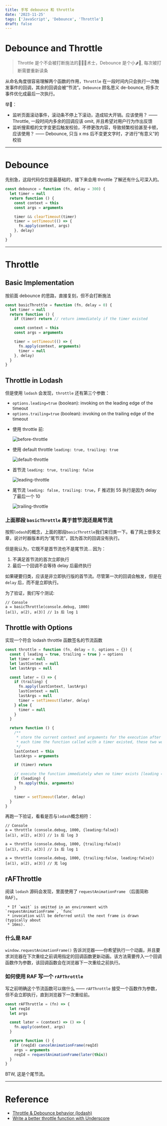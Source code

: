 ```yaml
---
title: 手写 debounce 和 throttle
date: '2023-11-25'
tags: ['JavaScript', 'Debounce', 'Throttle']
draft: false
---
```


# Debounce and Throttle

> Throttle 是个不会被打断施法的🧙🏼‍♂️术士，Debounce 是个小🌶️🐔, 每次被打断需要重新读条

从命名角度很容易理解两个函数的作用，`Throttle` 在一段时间内只会执行一次触发事件的回调，其余的回调会被“节流”。`Debounce` 顾名思义 de-bounce, 将多次事件优化成最后一次执行。

举🌰：

- 监听页面滚动事件，滚动条不停上下滚动，造成较大开销。应该使用？ —— Throttle, 一段时间内多余的回调应该 omit, 并且希望对用户行为作出反馈
- 监听搜索框的文字变更后触发校验，不停更改内容，导致频繁校验甚至卡顿，应该使用？ —— Debounce, 只当 x ms 后不变更文字时，才进行“有意义”的校验

---

# Debounce

先别急，这段代码仅仅是最基础的，接下来会用 throttle 了解还有什么可深入的。

```js
const debounce = function (fn, delay = 300) {
  let timer = null
  return function () {
    const context = this
    const args = arguments

    timer && clearTimeout(timer)
    timer = setTimeout(() => {
      fn.apply(context, args)
    }, delay)
  }
}
```

---

# Throttle

## Basic Implementation

按前面 debounce 的思路，直接复刻，但不会打断施法

```js
const basicThrottle = function (fn, delay = 0) {
  let timer = null
  return function () {
    if (timer) return // return immediately if the timer existed

    const context = this
    const args = arguments

    timer = setTimeout(() => {
      fn.apply(context, arguments)
      timer = null
    }, delay)
  }
}
```

## Throttle in Lodash

但是使用 `lodash` 会发现，`throttle` 还有第三个参数：

- `options.leading=true` (boolean): invoking on the leading edge of the timeout
- `options.trailing=true` (boolean): invoking on the trailing edge of the timeout

* 使用 throttle 前:

  <img src="/static/images/before-throttle.webp" alt="before-throttle" />

* 使用 default throttle `leading: true, trailing: true`

  <img src="/static/images/default-throttle.webp" alt="default-throttle" />

* 首节流 `leading: true, trailing: false`

  <img src="/static/images/leading-throttle.webp" alt="leading-throttle" />

* 尾节流 `leading: false, trailing: true`，F 推迟到 55 执行是因为 delay 了最后一个 10

  <img src="/static/images/trailing-throttle.webp" alt="trailing-throttle" />

### 上面那段 `basicThrottle` 属于首节流还是尾节流

按照`lodash`的概念，上面的那段`basicThrottle`我们来归类一下。看了网上很多文章，说计时器版本的为“尾节流”，因为首次的回调没有执行。

但是我认为，它既不是首节流也不是尾节流... 因为：

1. 不满足首节流的首次立即执行
2. 最后一个回调不会等待 delay 后最终执行

如果硬要归类，应该是非立即执行版的首节流。尽管第一次的回调会触发，但是在 `delay` 后，而不是立即执行。

为了验证，我们写个测试:

```
// Console
a = basicThrottle(console.debug, 1000)
[a(1), a(2), a(3)] // 1s 后 log 1
```

## Throttle with Options

实现一个符合 lodash throttle 函数签名的节流函数

```js
const throttle = function (fn, delay = 0, options = {}) {
  const { leading = true, trailing = true } = options
  let timer = null
  let lastContext = null
  let lastArgs = null

  const later = () => {
    if (trailing) {
      fn.apply(lastContext, lastArgs)
      lastContext = null
      lastArgs = null
      timer = setTimeout(later, delay)
    } else {
      timer = null
    }
  }

  return function () {
    /**
     * store the current context and arguments for the execution after the delay
     * each time the function called with a timer existed, these two would be updated
     */
    lastContext = this
    lastArgs = arguments

    if (timer) return

    // execute the function immediately when no timer exists [leading = true]
    if (leading) {
      fn.apply(this, arguments)
    }

    timer = setTimeout(later, delay)
  }
}
```

再跑一下验证，看看是否与`lodash`概念相符：

```
// Console
a = throttle (console.debug, 1000, {leading:false})
[a(1), a(2), a(3)] // 1s 后 log 3

a = throttle (console.debug, 1000, {trailing:false})
[a(1), a(2), a(3)] // 1s 后 log 1

a = throttle (console.debug, 1000, {trailing:false, leading:false})
[a(1), a(2), a(3)] // 无 log
```

## rAFThrottle

阅读 `lodash` 源码会发现，里面使用了 `requestAnimationFrame` （后面简称 RAF）。

```
 * If `wait` is omitted in an environment with `requestAnimationFrame`, `func`
 * invocation will be deferred until the next frame is drawn (typically about
 * 16ms).
```

### 什么是 RAF

`window.requestAnimationFrame()` 告诉浏览器——你希望执行一个动画，并且要求浏览器在下次重绘之前调用指定的回调函数更新动画。该方法需要传入一个回调函数作为参数，该回调函数会在浏览器下一次重绘之前执行。

### 如何使用 RAF 写一个 `rAFThrottle`

写之前明确这个节流函数可以做什么 —— `rAFThrottle` 接受一个函数作为参数，但不会立即执行，直到浏览器下一次重绘前。

```js
const rAFThrottle = (fn) => {
  let reqId
  let args

  const later = (context) => () => {
    fn.apply(context, args)
  }

  return function () {
    if (reqId) cancelAnimationFrame(reqId)
    args = arguments
    reqId = requestAnimationFrame(later(this))
  }
}
```

BTW, 这是个尾节流。

---

# Reference

- [Throttle & Debounce behavior (lodash)](https://ellenaua.medium.com/throttle-debounce-behavior-lodash-6bcae1494e03)
- [Write a better throttle function with Underscore](https://gist.github.com/pinglu85/fbe672cb84faa987a1e97e20d844b108)
